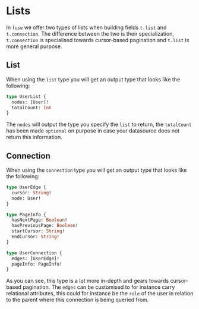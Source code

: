 # Lists

In `fuse` we offer two types of lists when building fields `t.list` and `t.connection`.
The difference between the two is their specialization, `t.connection` is specialised towards
cursor-based pagination and `t.list` is more general purpose.

## List

When using the `list` type you will get an output type that looks like the following:

```graphql
type UserList {
  nodes: [User]!
  totalCount: Int
}
```

The `nodes` will output the type you specify the `list` to return, the `totalCount` has been made `optional`
on purpose in case your datasource does not return this information.

## Connection

When using the `connection` type you will get an output type that looks like the following:

```graphql
type UserEdge {
  cursor: String!
  node: User!
}

type PageInfo {
  hasNextPage: Boolean!
  hasPreviousPage: Boolean!
  startCursor: String!
  endCursor: String!
}

type UserConnection {
  edges: [UserEdge]!
  pageInfo: PageInfo!
}
```

As you can see, this type is a lot more in-depth and gears towards cursor-based pagination. The `edges` can
be customised to for instance carry relational attributes, this could for instance be the `role` of the user in
relation to the parent where this connection is being queried from.
